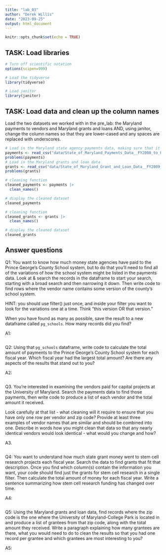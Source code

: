 ```yaml
---
title: "lab_03"
author: "Derek Willis"
date: "2023-09-25"
output: html_document
---
```


```r
knitr::opts_chunk$set(echo = TRUE)
```

## TASK: Load libraries

```r
# Turn off scientific notation
options(scipen=999)

# Load the tidyverse
library(tidyverse)

# Load janitor
library(janitor)
```

## TASK: Load data and clean up the column names

Load the two datasets we worked with in the pre_lab: the Maryland payments to vendors and Maryland grants and loans AND, using janitor, change the column names so that they are lower-cased and any spaces are replaced with underscores.

```r
# Load in the Maryland state agency payments data, making sure that it correctly sets the datatypes using all of the rows
payments <- read_csv("data/State_of_Maryland_Payments_Data__FY2008_to_FY2024.csv")
problems(payments)
# Load in the Maryland grants and loan data
grants <- read_csv("data/State_of_Maryland_Grant_and_Loan_Data__FY2009_to_FY2022.csv")
problems(grants)

```

```r
# cleaning function
cleaned_payments <- payments |>
  clean_names()

# display the cleaned dataset
cleaned_payments
```


```r
# cleaning function
cleaned_grants <- grants |>
  clean_names()

# display the cleaned dataset
cleaned_grants
```


## Answer questions

Q1: You want to know how much money state agencies have paid to the Prince George's County School system, but to do that you'll need to find all of the variations of how the school system might be listed in the payments data. Look at & search the records in the dataframe to start your search, starting with a broad search and then narrowing it down. Then write code to find rows where the vendor name contains some version of the county's school system. 

HINT: you should use filter() just once, and inside your filter you want to look for the variations one at a time. Think "this version OR that version."

When you have found as many as possible, save the result to a new dataframe called `pg_schools`. How many records did you find? 

A1:

```r
```

Q2: Using that `pg_schools` dataframe, write code to calculate the total amount of payments to the Prince George's County School system for each fiscal year. Which fiscal year had the largest total amount? Are there any aspects of the results that stand out to you?

A2:

```r
```

Q3. You're interested in examining the vendors paid for capital projects at the University of Maryland. Search the payments data to find those payments, then write code to produce a list of each vendor and the total amount it received. 

Look carefully at that list - what cleaning will it require to ensure that you have only one row per vendor and zip code? Provide at least three examples of vendor names that are similar and should be combined into one. Describe in words how you might clean that data so that any nearly identical vendors would look identical - what would you change and how?

A3.

```r
```

Q4: You want to understand how much state grant money went to stem cell research projects each fiscal year. Search the data to find grants that fit that description. Once you find which column(s) contain the information you want, your code should find just the grants for stem cell research in a single filter. Then calculate the total amount of money for each fiscal year. Write a sentence summarizing how stem cell research funding has changed over time.

A4:

```r
```

Q5: Using the Maryland grants and loan data, find records where the zip code is the one where the University of Maryland-College Park is located in and produce a list of grantees from that zip code, along with the total amount they received. Write a paragraph explaining how many grantees are there, what you would need to do to clean the results so that you had one record per grantee and which grantees are most interesting to you?

A5:

```r
```
